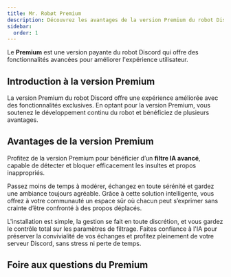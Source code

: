 ```yaml
---
title: Mr. Robøt Premium
description: Découvrez les avantages de la version Premium du robot Discord.
sidebar:
  order: 1
---
```


<Aside type="tip" title="Qu'est-ce que le Premium ?">
  Le <strong>Premium</strong> est une version payante du robot Discord qui offre des fonctionnalités avancées pour améliorer l'expérience utilisateur.
</Aside>

## Introduction à la version Premium
La version Premium du robot Discord offre une expérience améliorée avec des fonctionnalités exclusives.
En optant pour la version Premium, vous soutenez le développement continu du robot et bénéficiez de plusieurs avantages.

## Avantages de la version Premium

Profitez de la version Premium pour bénéficier d’un **filtre IA avancé**, capable de détecter et bloquer efficacement les insultes et propos inappropriés.

Passez moins de temps à modérer, échangez en toute sérénité et gardez une ambiance toujours agréable.
Grâce à cette solution intelligente, vous offrez à votre communauté un espace sûr où chacun peut s’exprimer sans crainte d’être confronté à des propos déplacés.

L'installation est simple, la gestion se fait en toute discrétion, et vous gardez le contrôle total sur les paramètres de filtrage.
Faites confiance à l'IA pour préserver la convivialité de vos échanges et profitez pleinement de votre serveur Discord, sans stress ni perte de temps.

<LinkCard title="Vous avez la liste entière des avantages directement sur le site web."
          description="Découvrez les fonctionnalités exclusives de la version Premium du robot Discord."
          href="https://mrrobot.app/premium" />


## Foire aux questions du Premium

<CardGrid>
  <LinkCard title="Comment activer le Premium ?"
            description="Découvrez comment activer la version Premium du robot Discord."
            href="/premium/activation" />
  <LinkCard title="Comment désactiver le Premium ?"
            description="Découvrez comment désactiver la version Premium du robot Discord."
            href="/premium/desactivation" />
  <LinkCard title="Comment gérer mon abonnement ?"
            description="Découvrez comment gérer votre abonnement à la version Premium du robot Discord."
            href="/premium/gestion" />
  <LinkCard title="Comment contacter le support Premium ?"
            description="Découvrez comment contacter le support Premium du robot Discord."
            href="/premium/support" />
  <LinkCard title="D'autres questions ?"
            description="Vous avez une liste de questions fréquentes sur le site web de la page Premium."
            href="https://mrrobot.app/premium#faq" />
</CardGrid>

